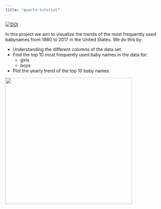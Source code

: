 ```yaml
---
title: "quarto-tutorial"
---
```


[![DOI](https://zenodo.org/badge/DOI/10.5281/zenodo.8091208.svg)](https://doi.org/10.5281/zenodo.8091208)


In this project we aim to visualize the trends of the most frequently used babynames from 1880 to 2017 in the United States. We do this by:

- Understanding the different columns of the data set
- Find the top 10 most frequently used baby names in the data for:
  - girls
  - boys
- Plot the yearly trend of the top 10 baby names 

![](https://cdn.pixabay.com/photo/2016/10/02/06/27/baby-1709013_1280.jpg){fig-align="right" width=400}
